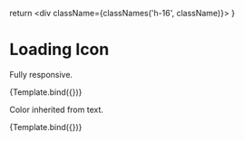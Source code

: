 
  return <div className={classNames('h-16', className)}><LoadingIcon /></div>
}

<Meta title="Foundation/Loading" component={LoadingIcon}/>

# Loading Icon

Fully responsive.

<Canvas>
  <Story name='Basic'>
    {Template.bind({})}
  </Story>
</Canvas>

Color inherited from text.

<Canvas>
  <Story name='Red' args={{className: "text-red-500"}}>
    {Template.bind({})}
  </Story>
</Canvas>